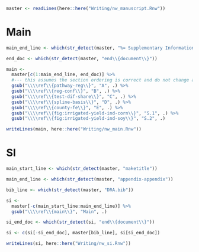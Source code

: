 
```r
master <- readLines(here::here("Writing/nw_manuscript.Rnw"))
```

# Main

```r
main_end_line <- which(str_detect(master, "%= Supplementary Information")) - 2

end_doc <- which(str_detect(master, "end\\{document\\}"))

main <-
  master[c(1:main_end_line, end_doc)] %>%
  #--- this assumes the section ordering is correct and do not change any more ---#
  gsub("\\\\ref\\{pathway-reg\\}", "A", .) %>%
  gsub("\\\\ref\\{reg-conf\\}", "B", .) %>%
  gsub("\\\\ref\\{test-dif-share\\}", "C", .) %>%
  gsub("\\\\ref\\{spline-basis\\}", "D", .) %>%
  gsub("\\\\ref\\{county-fe\\}", "E", .) %>%
  gsub("\\\\ref\\{fig:irrigated-yield-ind-corn\\}", "S.1", .) %>%
  gsub("\\\\ref\\{fig:irrigated-yield-ind-soy\\}", "S.2", .)

writeLines(main, here::here("Writing/nw_main.Rnw"))
```

# SI

```r
main_start_line <- which(str_detect(master, "maketitle"))

main_end_line <- which(str_detect(master, "appendix-appendix"))

bib_line <- which(str_detect(master, "DRA.bib"))

si <-
  master[-c(main_start_line:main_end_line)] %>%
  gsub("\\\\ref\\{main\\}", "Main", .)

si_end_doc <- which(str_detect(si, "end\\{document\\}"))

si <- c(si[-si_end_doc], master[bib_line], si[si_end_doc])

writeLines(si, here::here("Writing/nw_si.Rnw"))
```